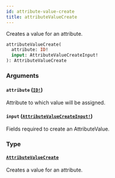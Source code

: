 ```yaml
---
id: attribute-value-create
title: attributeValueCreate
---
```


Creates a value for an attribute.

```graphql
attributeValueCreate(
  attribute: ID!
  input: AttributeValueCreateInput!
): AttributeValueCreate

```

### Arguments

#### `attribute` ([`ID!`](/developer/api-reference/scalars/id))

Attribute to which value will be assigned.

#### `input` ([`AttributeValueCreateInput!`](/developer/api-reference/inputs/attribute-value-create-input))

Fields required to create an AttributeValue.

### Type

#### [`AttributeValueCreate`](/developer/api-reference/objects/attribute-value-create)

Creates a value for an attribute.
